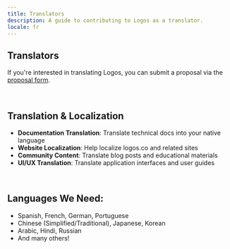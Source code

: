 ```yaml
---
title: Translators
description: A guide to contributing to Logos as a translator.
locale: fr
---
```


## Translators

If you're interested in translating Logos, you can submit a proposal via the [proposal form](/proposals).

<br />

## Translation & Localization

- **Documentation Translation**: Translate technical docs into your native language
- **Website Localization**: Help localize logos.co and related sites
- **Community Content**: Translate blog posts and educational materials
- **UI/UX Translation**: Translate application interfaces and user guides

<br />

## Languages We Need:

- Spanish, French, German, Portuguese
- Chinese (Simplified/Traditional), Japanese, Korean
- Arabic, Hindi, Russian
- And many others!
